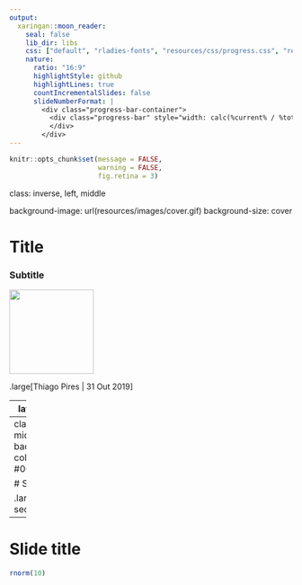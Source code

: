```yaml
---
output:
  xaringan::moon_reader:
    seal: false
    lib_dir: libs
    css: ["default", "rladies-fonts", "resources/css/progress.css", "resources/css/adds.css"]
    nature:
      ratio: "16:9"
      highlightStyle: github
      highlightLines: true
      countIncrementalSlides: false
      slideNumberFormat: |
        <div class="progress-bar-container">
          <div class="progress-bar" style="width: calc(%current% / %total% * 100%);">
          </div>
        </div>
---
```


```r

knitr::opts_chunk$set(message = FALSE, 
                      warning = FALSE, 
                      fig.retina = 3)

```

class: inverse, left, middle

background-image: url(resources/images/cover.gif)
background-size: cover

# Title

### Subtitle

<img src="resources/images/logo-ibm.png" width="150px"/>

.large[Thiago Pires | 31 Out 2019]

---
layout: true

background-image: url(resources/images/logo-ibm.png)
background-position: 97% 3%
background-size: 7%

---
class: left middle
background-color: #00b33c

# Section

.large[subtitle section]

---
# Slide title

```r

rnorm(10)

```

